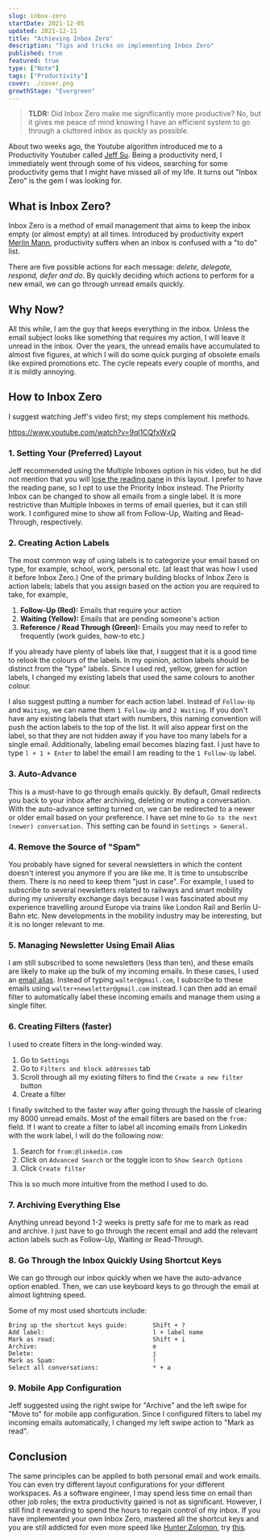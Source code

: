 ```yaml
---
slug: inbox-zero
startDate: 2021-12-05
updated: 2021-12-11
title: "Achieving Inbox Zero"
description: "Tips and tricks on implementing Inbox Zero"
published: true
featured: true
type: ["Note"]
tags: ["Productivity"]
cover: ./cover.png
growthStage: "Evergreen"
---
```


<BasicImage
  src="https://res.cloudinary.com/wtkw/image/upload/v1638695077/waltertengcom/garden/inbox-zero/cover_typdmq.png"
  alt="cover"
/>

> **TLDR:** Did Inbox Zero make me significantly more productive? No, but it gives me peace of mind knowing I have an efficient system to go through a cluttered inbox as quickly as possible.

About two weeks ago, the Youtube algorithm introduced me to a Productivity Youtuber called [Jeff Su](https://www.youtube.com/c/JeffSu/videos). Being a productivity nerd, I immediately went through some of his videos, searching for some productivity gems that I might have missed all of my life. It turns out "Inbox Zero" is the gem I was looking for.

## What is Inbox Zero?

Inbox Zero is a method of email management that aims to keep the inbox empty (or almost empty) at all times. Introduced by productivity expert [Merlin Mann](http://www.merlinmann.com/), productivity suffers when an inbox is confused with a "to do" list.

There are five possible actions for each message: _delete, delegate, respond, defer and do_. By quickly deciding which actions to perform for a new email, we can go through unread emails quickly.

## Why Now?

All this while, I am the guy that keeps everything in the inbox. Unless the email subject looks like something that requires my action, I will leave it unread in the inbox. Over the years, the unread emails have accumulated to almost five figures, at which I will do some quick purging of obsolete emails like expired promotions etc. The cycle repeats every couple of months, and it is mildly annoying.

## How to Inbox Zero

I suggest watching Jeff's video first; my steps complement his methods.

https://www.youtube.com/watch?v=9ql1CQfxWxQ

### 1. Setting Your (Preferred) Layout

Jeff recommended using the Multiple Inboxes option in his video, but he did not mention that you will [lose the reading pane](https://support.google.com/mail/thread/31522289/reading-pane-stopped-working-with-multiple-inboxes?hl=en) in this layout. I prefer to have the reading pane, so I opt to use the Priority Inbox instead. The Priority Inbox can be changed to show all emails from a single label. It is more restrictive than Multiple Inboxes in terms of email queries, but it can still work. I configured mine to show all from Follow-Up, Waiting and Read-Through, respectively.

### 2. Creating Action Labels

The most common way of using labels is to categorize your email based on type, for example, school, work, personal etc. (at least that was how I used it before Inbox Zero.) One of the primary building blocks of Inbox Zero is action labels; labels that you assign based on the action you are required to take, for example,

1. **Follow-Up (Red):** Emails that require your action
2. **Waiting (Yellow):** Emails that are pending someone's action
3. **Reference / Read Through (Green):** Emails you may need to refer to frequently (work guides, how-to etc.)

If you already have plenty of labels like that, I suggest that it is a good time to relook the colours of the labels. In my opinion, action labels should be distinct from the "type" labels. Since I used red, yellow, green for action labels, I changed my existing labels that used the same colours to another colour.

I also suggest putting a number for each action label. Instead of `Follow-Up` and `Waiting`, we can name them `1 Follow-Up` and `2 Waiting`. If you don't have any existing labels that start with numbers, this naming convention will push the action labels to the top of the list. It will also appear first on the label, so that they are not hidden away if you have too many labels for a single email. Additionally, labeling email becomes blazing fast. I just have to type `l + 1 + Enter` to label the email I am reading to the `1 Follow-Up` label.

### 3. Auto-Advance

This is a must-have to go through emails quickly. By default, Gmail redirects you back to your inbox after archiving, deleting or muting a conversation. With the auto-advance setting turned on, we can be redirected to a newer or older email based on your preference. I have set mine to `Go to the next (newer) conversation.` This setting can be found in `Settings > General`.

### 4. Remove the Source of "Spam"

You probably have signed for several newsletters in which the content doesn't interest you anymore if you are like me. It is time to unsubscribe them. There is no need to keep them "just in case". For example, I used to subscribe to several newsletters related to railways and smart mobility during my university exchange days because I was fascinated about my experience travelling around Europe via trains like London Rail and Berlin U-Bahn etc. New developments in the mobility industry may be interesting, but it is no longer relevant to me.

### 5. Managing Newsletter Using Email Alias

I am still subscribed to some newsletters (less than ten), and these emails are likely to make up the bulk of my incoming emails. In these cases, I used an [email alias](https://www.lifewire.com/create-gmail-alias-4580315). Instead of typing `walter@gmail.com`, I subscribe to these emails using `walter+newsletter@gmail.com` instead. I can then add an email filter to automatically label these incoming emails and manage them using a single filter.

### 6. Creating Filters (faster)

I used to create filters in the long-winded way.

1. Go to `Settings`
2. Go to `Filters and block addresses` tab
3. Scroll through all my existing filters to find the `Create a new filter` button
4. Create a filter

I finally switched to the faster way after going through the hassle of clearing my 8000 unread emails. Most of the email filters are based on the `from:` field. If I want to create a filter to label all incoming emails from Linkedin with the work label, I will do the following now:

1. Search for `from:@linkedin.com`
2. Click on `Advanced Search` or the toggle icon to `Show Search Options`
3. Click `Create filter`

This is so much more intuitive from the method I used to do.

### 7. Archiving Everything Else

Anything unread beyond 1-2 weeks is pretty safe for me to mark as read and archive. I just have to go through the recent email and add the relevant action labels such as Follow-Up, Waiting or Read-Through.

### 8. Go Through the Inbox Quickly Using Shortcut Keys

We can go through our inbox quickly when we have the auto-advance option enabled. Then, we can use keyboard keys to go through the email at almost lightning speed.

Some of my most used shortcuts include:

```
Bring up the shortcut keys guide:       Shift + ?
Add label:                              l + label name
Mark as read:                           Shift + i
Archive:                                e
Delete:                                 j
Mark as Spam:                           !
Select all conversations:               * + a
```

### 9. Mobile App Configuration

Jeff suggested using the right swipe for "Archive" and the left swipe for "Move to" for mobile app configuration. Since I configured filters to label my incoming emails automatically, I changed my left swipe action to "Mark as read".

## Conclusion

The same principles can be applied to both personal email and work emails. You can even try different layout configurations for your different workspaces. As a software engineer, I may spend less time on email than other job roles; the extra productivity gained is not as significant. However, I still find it rewarding to spend the hours to regain control of my inbox. If you have implemented your own Inbox Zero, mastered all the shortcut keys and you are still addicted for even more speed like [Hunter Zolomon](<https://villains.fandom.com/wiki/Zoom_(Arrowverse)>), try [this](https://www.youtube.com/watch?v=rOdsfwwzWso).
